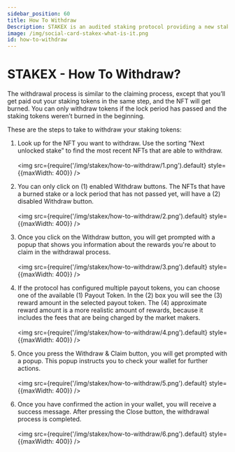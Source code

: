 ```yaml
---
sidebar_position: 60
title: How To Withdraw
Description: STAKEX is an audited staking protocol providing a new staking methodology, powered by the DEGENX Ecosystem. It's a deployable protocol for projects based on EVM networks like Ethereum, Binance Smart Chain, Base, Arbitrum, Avalanche, and more
image: /img/social-card-stakex-what-is-it.png
id: how-to-withdraw
---
```


# STAKEX - How To Withdraw?

The withdrawal process is similar to the claiming process, except that you’ll get paid out your staking tokens in the same step, and the NFT will get burned. You can only withdraw tokens if the lock period has passed and the staking tokens weren’t burned in the beginning. 

These are the steps to take to withdraw your staking tokens:
1. Look up for the NFT you want to withdraw. Use the sorting “Next unlocked stake” to find the most recent NFTs that are able to withdraw. <br /><br /><img src={require('/img/stakex/how-to-withdraw/1.png').default} style={{maxWidth: 400}} />

2. You can only click on (1) enabled Withdraw buttons. The NFTs that have a burned stake or a lock period that has not passed yet, will have a (2) disabled Withdraw button. <br /><br /><img src={require('/img/stakex/how-to-withdraw/2.png').default} style={{maxWidth: 400}} />

3. Once you click on the Withdraw button, you will get prompted with a popup that shows you information about the rewards you're about to claim in the withdrawal process. <br /><br /><img src={require('/img/stakex/how-to-withdraw/3.png').default} style={{maxWidth: 400}} />

4. If the protocol has configured multiple payout tokens, you can choose one of the available (1) Payout Token. In the (2) box you will see the (3) reward amount in the selected payout token. The (4) approximate reward amount is a more realistic amount of rewards, because it includes the fees that are being charged by the market makers. <br /><br /><img src={require('/img/stakex/how-to-withdraw/4.png').default} style={{maxWidth: 400}} />

5. Once you press the Withdraw & Claim button, you will get prompted with a popup. This popup instructs you to check your wallet for further actions. <br /><br /><img src={require('/img/stakex/how-to-withdraw/5.png').default} style={{maxWidth: 400}} />

6. Once you have confirmed the action in your wallet, you will receive a success message. After pressing the Close button, the withdrawal process is completed. <br /><br /><img src={require('/img/stakex/how-to-withdraw/6.png').default} style={{maxWidth: 400}} />
